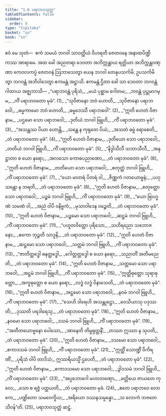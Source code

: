 ```yaml
---
title: "1.6 ပရာဘဝသုတ္တ"
tableOfContents: false
sidebar:
  order: 9
type: "tipitaka"
basket: "su"
book: "sn"
---
```



<DynamicBreadcrumb />

<Paragraph number="106" book="sn">
ဧဝံ မေ သုတံ—  ဧကံ သမယံ ဘဂဝါ သာဝတ္ထိယံ ဝိဟရတိ ဇေတဝနေ အနာထပိဏ္ဍိကဿ အာရာမေ. အထ ခေါ အညတရာ ဒေဝတာ အဘိက္ကန္တာယ ရတ္တိယာ အဘိက္ကန္တဝဏ္ဏာ ကေဝလကပ္ပံ ဇေတဝနံ ဩဘာသေတွာ ယေန ဘဂဝါ တေနုပသင်္ကမိ; ဥပသင်္ကမိတွာ ဘဂဝန္တံ အဘိဝါဒေတွာ ဧကမန္တံ အဋ္ဌာသိ. ဧကမန္တံ ဌိတာ ခေါ သာ ဒေဝတာ ဘဂဝန္တံ ဂါထာယ အဇ္ဈဘာသိ—
</Paragraph>

<Division number="91" book="sn">

<Paragraph number="107" type="verses" book="sn">
_“ပရာဘဝန္တံ ပုရိသံ,_  
_မယံ ပုစ္ဆာမ ဂေါတမ;_  
_ဘဝန္တံ ပုဋ္ဌုမာဂမ္မ,_  
_ကိံ ပရာဘဝတော မုခံ”. (1)_  

</Paragraph>

</Division>
<Division number="92" book="sn">

<Paragraph number="108" type="verses" book="sn">
_“သုဝိဇာနော ဘဝံ ဟောတိ,_  
_သုဝိဇာနော ပရာဘဝေါ;_  
_ဓမ္မကာမော ဘဝံ ဟောတိ,_  
_ဓမ္မဒေဿီ ပရာဘဝေါ”. (2)_  

</Paragraph>

</Division>
<Division number="93" book="sn">

<Paragraph number="109" type="verses" book="sn">
_“ဣတိ ဟေတံ ဝိဇာနာမ,_  
_ပဌမော သော ပရာဘဝေါ;_  
_ဒုတိယံ ဘဂဝါ ဗြူဟိ,_  
_ကိံ ပရာဘဝတော မုခံ”. (3)_  

</Paragraph>

</Division>
<Division number="94" book="sn">

<Paragraph number="110" type="verses" book="sn">
_“အသန္တဿ ပိယာ ဟောန္တိ,_  
_သန္တေ န ကုရုတေ ပိယံ;_  
_အသတံ ဓမ္မံ ရောစေတိ,_  
_တံ ပရာဘဝတော မုခံ”. (4)_  

</Paragraph>

</Division>
<Division number="95" book="sn">

<Paragraph number="111" type="verses" book="sn">
_“ဣတိ ဟေတံ ဝိဇာနာမ,_  
_ဒုတိယော သော ပရာဘဝေါ;_  
_တတိယံ ဘဂဝါ ဗြူဟိ,_  
_ကိံ ပရာဘဝတော မုခံ”. (5)_  

</Paragraph>

</Division>
<Division number="96" book="sn">

<Paragraph number="112" type="verses" book="sn">
_“နိဒ္ဒါသီလီ သဘာသီလီ,_  
_အနုဋ္ဌာတာ စ ယော နရော;_  
_အလသော ကောဓပညာဏော,_  
_တံ ပရာဘဝတော မုခံ”. (6)_  

</Paragraph>

</Division>
<Division number="97" book="sn">

<Paragraph number="113" type="verses" book="sn">
_“ဣတိ ဟေတံ ဝိဇာနာမ,_  
_တတိယော သော ပရာဘဝေါ;_  
_စတုတ္ထံ ဘဂဝါ ဗြူဟိ,_  
_ကိံ ပရာဘဝတော မုခံ”. (7)_  

</Paragraph>

</Division>
<Division number="98" book="sn">

<Paragraph number="114" type="verses" book="sn">
_“ယော မာတရံ ပိတရံ ဝါ,_  
_ဇိဏ္ဏကံ ဂတယောဗ္ဗနံ;_  
_ပဟု သန္တော န ဘရတိ,_  
_တံ ပရာဘဝတော မုခံ”. (8)_  

</Paragraph>

</Division>
<Division number="99" book="sn">

<Paragraph number="115" type="verses" book="sn">
_“ဣတိ ဟေတံ ဝိဇာနာမ,_  
_စတုတ္ထော သော ပရာဘဝေါ;_  
_ပဉ္စမံ ဘဂဝါ ဗြူဟိ,_  
_ကိံ ပရာဘဝတော မုခံ”. (9)_  

</Paragraph>

</Division>
<Division number="100" book="sn">

<Paragraph number="116" type="verses" book="sn">
_“ယော ဗြာဟ္မဏံ သမဏံ ဝါ,_  
_အညံ ဝါပိ ဝနိဗ္ဗကံ;_  
_မုသာဝါဒေန ဝဉ္စေတိ,_  
_တံ ပရာဘဝတော မုခံ”. (10)_  

</Paragraph>

</Division>
<Division number="101" book="sn">

<Paragraph number="117" type="verses" book="sn">
_“ဣတိ ဟေတံ ဝိဇာနာမ,_  
_ပဉ္စမော သော ပရာဘဝေါ;_  
_ဆဋ္ဌမံ ဘဂဝါ ဗြူဟိ,_  
_ကိံ ပရာဘဝတော မုခံ”. (11)_  

</Paragraph>

</Division>
<Division number="102" book="sn">

<Paragraph number="118" type="verses" book="sn">
_“ပဟူတဝိတ္တော ပုရိသော,_  
_သဟိရညော သဘောဇနော;_  
_ဧကော ဘုဉ္ဇတိ သာဒူနိ,_  
_တံ ပရာဘဝတော မုခံ”. (12)_  

</Paragraph>

</Division>
<Division number="103" book="sn">

<Paragraph number="119" type="verses" book="sn">
_“ဣတိ ဟေတံ ဝိဇာနာမ,_  
_ဆဋ္ဌမော သော ပရာဘဝေါ;_  
_သတ္တမံ ဘဂဝါ ဗြူဟိ,_  
_ကိံ ပရာဘဝတော မုခံ”. (13)_  

</Paragraph>

</Division>
<Division number="104" book="sn">

<Paragraph number="120" type="verses" book="sn">
_“ဇာတိတ္ထဒ္ဓေါ ဓနတ္ထဒ္ဓေါ,_  
_ဂေါတ္တတ္ထဒ္ဓေါ စ ယော နရော;_  
_သညာတိံ အတိမညေတိ,_  
_တံ ပရာဘဝတော မုခံ”. (14)_  

</Paragraph>

</Division>
<Division number="105" book="sn">

<Paragraph number="121" type="verses" book="sn">
_“ဣတိ ဟေတံ ဝိဇာနာမ,_  
_သတ္တမော သော ပရာဘဝေါ;_  
_အဋ္ဌမံ ဘဂဝါ ဗြူဟိ,_  
_ကိံ ပရာဘဝတော မုခံ”. (15)_  

</Paragraph>

</Division>
<Division number="106" book="sn">

<Paragraph number="122" type="verses" book="sn">
_“ဣတ္ထိဓုတ္တော သုရာဓုတ္တော,_  
_အက္ခဓုတ္တော စ ယော နရော;_  
_လဒ္ဓံ လဒ္ဓံ ဝိနာသေတိ,_  
_တံ ပရာဘဝတော မုခံ”. (16)_  

</Paragraph>

</Division>
<Division number="107" book="sn">

<Paragraph number="123" type="verses" book="sn">
_“ဣတိ ဟေတံ ဝိဇာနာမ,_  
_အဋ္ဌမော သော ပရာဘဝေါ;_  
_နဝမံ ဘဂဝါ ဗြူဟိ,_  
_ကိံ ပရာဘဝတော မုခံ”. (17)_  

</Paragraph>

</Division>
<Division number="108" book="sn">

<Paragraph number="124" type="verses" book="sn">
_“သေဟိ ဒါရေဟိ အသန္တုဋ္ဌော,_  
_ဝေသိယာသု ပဒုဿတိ;_  
_ဒုဿတိ ပရဒါရေသု,_  
_တံ ပရာဘဝတော မုခံ”. (18)_  

</Paragraph>

</Division>
<Division number="109" book="sn">

<Paragraph number="125" type="verses" book="sn">
_“ဣတိ ဟေတံ ဝိဇာနာမ,_  
_နဝမော သော ပရာဘဝေါ;_  
_ဒသမံ ဘဂဝါ ဗြူဟိ,_  
_ကိံ ပရာဘဝတော မုခံ”. (19)_  

</Paragraph>

</Division>
<Division number="110" book="sn">

<Paragraph number="126" type="verses" book="sn">
_“အတီတယောဗ္ဗနော ပေါသော,_  
_အာနေတိ တိမ္ဗရုတ္ထနိံ;_  
_တဿာ ဣဿာ န သုပတိ,_  
_တံ ပရာဘဝတော မုခံ”. (20)_  

</Paragraph>

</Division>
<Division number="111" book="sn">

<Paragraph number="127" type="verses" book="sn">
_“ဣတိ ဟေတံ ဝိဇာနာမ,_  
_ဒသမော သော ပရာဘဝေါ;_  
_ဧကာဒသမံ ဘဂဝါ ဗြူဟိ,_  
_ကိံ ပရာဘဝတော မုခံ”. (21)_  

</Paragraph>

</Division>
<Division number="112" book="sn">

<Paragraph number="128" type="verses" book="sn">
_“ဣတ္ထိံ သောဏ္ဍိံ ဝိကိရဏိံ,_  
_ပုရိသံ ဝါပိ တာဒိသံ;_  
ဣဿရိယသ္မိံ ဌပေတိ,_  
_တံ ပရာဘဝတော မုခံ”. (22)_  

</Paragraph>

</Division>
<Division number="113" book="sn">

<Paragraph number="129" type="verses" book="sn">
_“ဣတိ ဟေတံ ဝိဇာနာမ,_  
_ဧကာဒသမော သော ပရာဘဝေါ;_  
_ဒွါဒသမံ ဘဂဝါ ဗြူဟိ,_  
_ကိံ ပရာဘဝတော မုခံ”. (23)_  

</Paragraph>

</Division>
<Division number="114" book="sn">

<Paragraph number="130" type="verses" book="sn">
_“အပ္ပဘောဂေါ မဟာတဏှော,_  
_ခတ္တိယေ ဇာယတေ ကုလေ;_  
_သော စ ရဇ္ဇံ ပတ္ထယတိ,_  
_တံ ပရာဘဝတော မုခံ. (24)_  

</Paragraph>

</Division>
<Division number="115" book="sn">

<Paragraph number="131" type="verses" book="sn">
_ဧတေ ပရာဘဝေ လောကေ,_  
_ပဏ္ဍိတော သမဝေက္ခိယ;_  
_အရိယော ဒဿနသမ္ပန္နော,_  
_သ လောကံ ဘဇတေ သိဝန်”တိ. (25)_  


</Paragraph>
</Division>

<Paragraph number="132" type="center" book="sn">
ပရာဘဝသုတ္တံ ဆဋ္ဌံ.
</Paragraph>